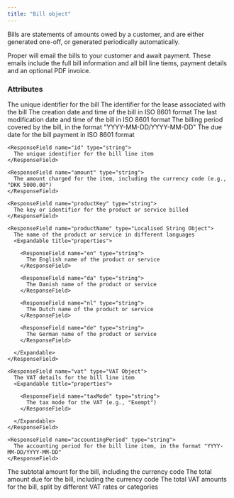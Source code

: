 ```yaml
---
title: "Bill object"
---
```


Bills are statements of amounts owed by a customer, and are either generated one-off, or generated periodically automatically.

Proper will email the bills to your customer and await payment. These emails include the full bill information and all bill line tiems, payment details and an optional PDF invoice.

### Attributes

<ResponseField name="id" type="string">
  The unique identifier for the bill
</ResponseField>

<ResponseField name="leaseId" type="string">
  The identifier for the lease associated with the bill
</ResponseField>

<ResponseField name="created" type="datetime">
  The creation date and time of the bill in ISO 8601 format
</ResponseField>

<ResponseField name="modified" type="datetime">
  The last modification date and time of the bill in ISO 8601 format
</ResponseField>

<ResponseField name="period" type="string">
  The billing period covered by the bill, in the format "YYYY-MM-DD/YYYY-MM-DD"
</ResponseField>

<ResponseField name="dueDate" type="date">
  The due date for the bill payment in ISO 8601 format
</ResponseField>

<ResponseField name="billLineItems" type="Array of Bill Line Item Objects">
  <Expandable title="properties of Bill Line Item Objects">

    <ResponseField name="id" type="string">
      The unique identifier for the bill line item
    </ResponseField>

    <ResponseField name="amount" type="string">
      The amount charged for the item, including the currency code (e.g., "DKK 5000.00")
    </ResponseField>

    <ResponseField name="productKey" type="string">
      The key or identifier for the product or service billed
    </ResponseField>

    <ResponseField name="productName" type="Localised String Object">
      The name of the product or service in different languages
      <Expandable title="properties">

        <ResponseField name="en" type="string">
          The English name of the product or service
        </ResponseField>

        <ResponseField name="da" type="string">
          The Danish name of the product or service
        </ResponseField>

        <ResponseField name="nl" type="string">
          The Dutch name of the product or service
        </ResponseField>

        <ResponseField name="de" type="string">
          The German name of the product or service
        </ResponseField>

      </Expandable>
    </ResponseField>

    <ResponseField name="vat" type="VAT Object">
      The VAT details for the bill line item
      <Expandable title="properties">

        <ResponseField name="taxMode" type="string">
          The tax mode for the VAT (e.g., "Exempt")
        </ResponseField>

      </Expandable>
    </ResponseField>

    <ResponseField name="accountingPeriod" type="string">
      The accounting period for the bill line item, in the format "YYYY-MM-DD/YYYY-MM-DD"
    </ResponseField>

  </Expandable>
</ResponseField>

<ResponseField name="subtotal" type="string">
  The subtotal amount for the bill, including the currency code
</ResponseField>

<ResponseField name="total" type="string">
  The total amount due for the bill, including the currency code
</ResponseField>

<ResponseField name="vatTotals" type="Array">
  The total VAT amounts for the bill, split by different VAT rates or categories
</ResponseField>
